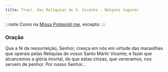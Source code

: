 ```yaml
---
title: Trasl. das Relíquias de S. Vicente - Nalguns lugares
---
```


:::note
Como na [Missa Protexísti me](/missal/comum/9martir), excepto:
:::

### Oração

Que a fé da ressurreição, Senhor, cresça em nós em virtude das maravilhas
que operais pelas Relíquias do vosso Santo Mártir Vicente; e fazei que
alcancemos a glória imortal, de que estas cinzas, que veneramos, nos
servem de penhor. Por nosso Senhor...
